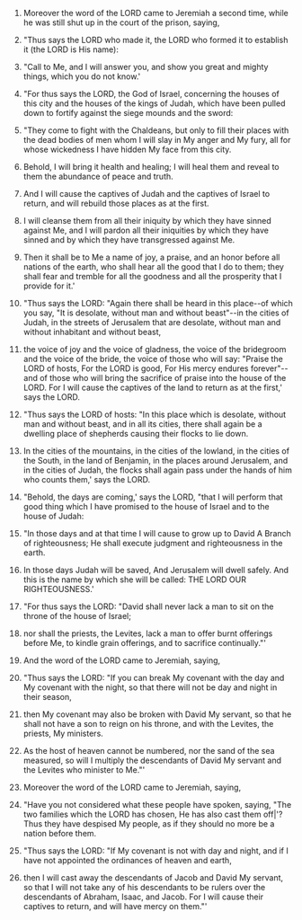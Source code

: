
1. Moreover the word of the LORD came to Jeremiah a second time, while he was still shut up in the court of the prison, saying,

2. "Thus says the LORD who made it, the LORD who formed it to establish it (the LORD is His name):

3. "Call to Me, and I will answer you, and show you great and mighty things, which you do not know.'

4. "For thus says the LORD, the God of Israel, concerning the houses of this city and the houses of the kings of Judah, which have been pulled down to fortify against the siege mounds and the sword:

5. "They come to fight with the Chaldeans, but only to fill their places with the dead bodies of men whom I will slay in My anger and My fury, all for whose wickedness I have hidden My face from this city.

6. Behold, I will bring it health and healing; I will heal them and reveal to them the abundance of peace and truth.

7. And I will cause the captives of Judah and the captives of Israel to return, and will rebuild those places as at the first.

8. I will cleanse them from all their iniquity by which they have sinned against Me, and I will pardon all their iniquities by which they have sinned and by which they have transgressed against Me.

9. Then it shall be to Me a name of joy, a praise, and an honor before all nations of the earth, who shall hear all the good that I do to them; they shall fear and tremble for all the goodness and all the prosperity that I provide for it.'

10. "Thus says the LORD: "Again there shall be heard in this place--of which you say, "It is desolate, without man and without beast"--in the cities of Judah, in the streets of Jerusalem that are desolate, without man and without inhabitant and without beast,

11. the voice of joy and the voice of gladness, the voice of the bridegroom and the voice of the bride, the voice of those who will say: "Praise the LORD of hosts, For the LORD is good, For His mercy endures forever"-- and of those who will bring the sacrifice of praise into the house of the LORD. For I will cause the captives of the land to return as at the first,' says the LORD.

12. "Thus says the LORD of hosts: "In this place which is desolate, without man and without beast, and in all its cities, there shall again be a dwelling place of shepherds causing their flocks to lie down.

13. In the cities of the mountains, in the cities of the lowland, in the cities of the South, in the land of Benjamin, in the places around Jerusalem, and in the cities of Judah, the flocks shall again pass under the hands of him who counts them,' says the LORD.

14. "Behold, the days are coming,' says the LORD, "that I will perform that good thing which I have promised to the house of Israel and to the house of Judah:

15. "In those days and at that time I will cause to grow up to David A Branch of righteousness; He shall execute judgment and righteousness in the earth.

16. In those days Judah will be saved, And Jerusalem will dwell safely. And this is the name by which she will be called: THE LORD OUR RIGHTEOUSNESS.'

17. "For thus says the LORD: "David shall never lack a man to sit on the throne of the house of Israel;

18. nor shall the priests, the Levites, lack a man to offer burnt offerings before Me, to kindle grain offerings, and to sacrifice continually."'

19. And the word of the LORD came to Jeremiah, saying,

20. "Thus says the LORD: "If you can break My covenant with the day and My covenant with the night, so that there will not be day and night in their season,

21. then My covenant may also be broken with David My servant, so that he shall not have a son to reign on his throne, and with the Levites, the priests, My ministers.

22. As the host of heaven cannot be numbered, nor the sand of the sea measured, so will I multiply the descendants of David My servant and the Levites who minister to Me."'

23. Moreover the word of the LORD came to Jeremiah, saying,

24. "Have you not considered what these people have spoken, saying, "The two families which the LORD has chosen, He has also cast them off|'? Thus they have despised My people, as if they should no more be a nation before them.

25. "Thus says the LORD: "If My covenant is not with day and night, and if I have not appointed the ordinances of heaven and earth,

26. then I will cast away the descendants of Jacob and David My servant, so that I will not take any of his descendants to be rulers over the descendants of Abraham, Isaac, and Jacob. For I will cause their captives to return, and will have mercy on them."'


